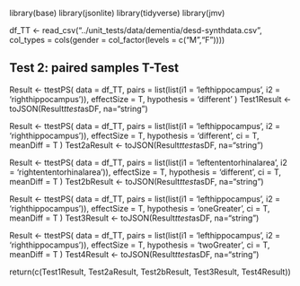 library(base)
library(jsonlite)
library(tidyverse)
library(jmv)

df_TT <- read_csv("../unit_tests/data/dementia/desd-synthdata.csv",
    col_types = cols(gender = col_factor(levels = c("M","F"))))

## Test 2: paired samples T-Test
Result <- ttestPS(
  data = df_TT,
  pairs = list(list(i1 = 'lefthippocampus', i2 = 'righthippocampus')),
  effectSize = T,
  hypothesis = 'different'
)
Test1Result <- toJSON(Result$ttest$asDF, na="string")

Result <- ttestPS(
  data = df_TT,
  pairs = list(list(i1 = 'lefthippocampus', i2 = 'righthippocampus')),
  effectSize = T,
  hypothesis = 'different',
  ci = T,
  meanDiff = T
)
Test2aResult <- toJSON(Result$ttest$asDF, na="string")


Result <- ttestPS(
  data = df_TT,
  pairs = list(list(i1 = 'leftententorhinalarea', i2 = 'rightententorhinalarea')),
  effectSize = T,
  hypothesis = 'different',
  ci = T,
  meanDiff = T
)
Test2bResult <- toJSON(Result$ttest$asDF, na="string")

Result <- ttestPS(
  data = df_TT,
  pairs = list(list(i1 = 'lefthippocampus', i2 = 'righthippocampus')),
  effectSize = T,
  hypothesis = 'oneGreater',
  ci = T,
  meanDiff = T
)
Test3Result <- toJSON(Result$ttest$asDF, na="string")


Result <- ttestPS(
  data = df_TT,
  pairs = list(list(i1 = 'lefthippocampus', i2 = 'righthippocampus')),
  effectSize = T,
  hypothesis = 'twoGreater',
  ci = T,
  meanDiff = T
)
Test4Result <- toJSON(Result$ttest$asDF, na="string")

return(c(Test1Result, Test2aResult, Test2bResult, Test3Result, Test4Result))
